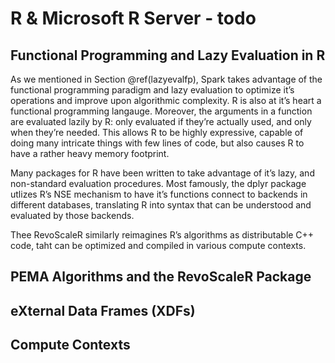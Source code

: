 # R & Microsoft R Server - todo {#rserver}

## Functional Programming and Lazy Evaluation in R

As we mentioned in Section \@ref(lazyevalfp), Spark takes advantage of the functional programming paradigm and lazy evaluation to optimize it's operations and improve upon algorithmic complexity. R is also at it's heart a functional programming langauge. Moreover, the arguments in a function are evaluated lazily by R: only evaluated if they're actually used, and only when they're needed. This allows R to be highly expressive, capable of doing many intricate things with few lines of code, but also causes R to have a rather heavy memory footprint.

Many packages for R have been written to take advantage of it's lazy, and non-standard evaluation procedures. Most famously, the dplyr package utlizes R's NSE mechanism to have it's functions connect to backends in different databases, translating R into syntax that can be understood and evaluated by those backends.

Thee RevoScaleR similarly reimagines R's algorithms as distributable C++ code, taht can be optimized and compiled in various compute contexts. 

## PEMA Algorithms and the RevoScaleR Package {#pema}



## eXternal Data Frames (XDFs) {#xdf}

## Compute Contexts {#computecontext}